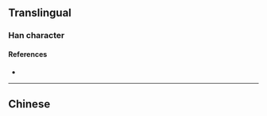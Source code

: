 {{character info/new}}
{{also|現}}
==Translingual==
{{stroke order|type=animate}}

===Han character===
{{Han char|rn=96|rad=玉|as=04|sn=8|four=|canj=MGBHU|ids=⿰王见}}

====References====
* {{Han ref|kx=0728.211|hdz=21104.060|uh=73B0|ud=29616}}

----

==Chinese==
{{zh-see|現}}